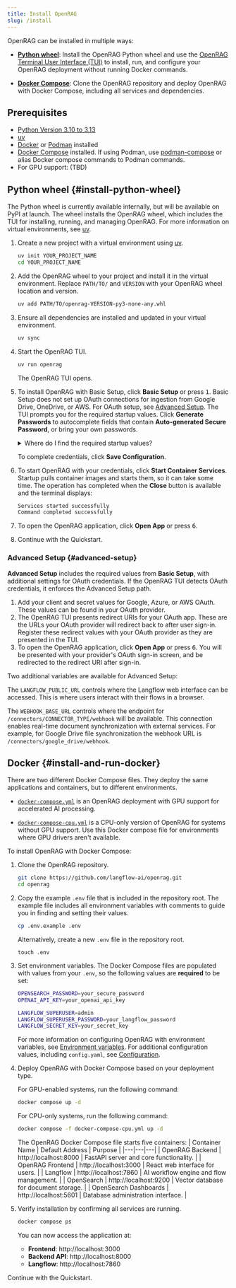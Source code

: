 ```yaml
---
title: Install OpenRAG
slug: /install
---
```



OpenRAG can be installed in multiple ways:

* [**Python wheel**](#install-python-wheel): Install the OpenRAG Python wheel and use the [OpenRAG Terminal User Interface (TUI)](/get-started/tui) to install, run, and configure your OpenRAG deployment without running Docker commands.

* [**Docker Compose**](#install-and-run-docker): Clone the OpenRAG repository and deploy OpenRAG with Docker Compose, including all services and dependencies.

## Prerequisites 

- [Python Version 3.10 to 3.13](https://www.python.org/downloads/release/python-3100/)
- [uv](https://docs.astral.sh/uv/getting-started/installation/)
- [Docker](https://docs.docker.com/get-docker/) or [Podman](https://podman.io/docs/installation) installed
- [Docker Compose](https://docs.docker.com/compose/install/) installed. If using Podman, use [podman-compose](https://docs.podman.io/en/latest/markdown/podman-compose.1.html) or alias Docker compose commands to Podman commands.
- For GPU support: (TBD)

## Python wheel {#install-python-wheel}

The Python wheel is currently available internally, but will be available on PyPI at launch.
The wheel installs the OpenRAG wheel, which includes the TUI for installing, running, and managing OpenRAG.
For more information on virtual environments, see [uv](https://docs.astral.sh/uv/pip/environments).

1. Create a new project with a virtual environment using [uv](https://docs.astral.sh/uv/pip/environments).

   ```bash
   uv init YOUR_PROJECT_NAME
   cd YOUR_PROJECT_NAME
   ```
2. Add the OpenRAG wheel to your project and install it in the virtual environment.
   Replace `PATH/TO/` and `VERSION` with your OpenRAG wheel location and version.
   ```bash
   uv add PATH/TO/openrag-VERSION-py3-none-any.whl
   ```
3. Ensure all dependencies are installed and updated in your virtual environment.
   ```bash
   uv sync
   ```

4. Start the OpenRAG TUI.
   ```bash
   uv run openrag
   ```

   The OpenRAG TUI opens.

5. To install OpenRAG with Basic Setup, click **Basic Setup** or press <kbd>1</kbd>. Basic Setup does not set up OAuth connections for ingestion from Google Drive, OneDrive, or AWS. For OAuth setup, see [Advanced Setup](#advanced-setup).
   The TUI prompts you for the required startup values.
   Click **Generate Passwords** to autocomplete fields that contain **Auto-generated Secure Password**, or bring your own passwords.
    <details closed>
    <summary>Where do I find the required startup values?</summary>
    
    | Variable | Where to Find | Description |
    |----------|---------------|-------------|
    | `OPENSEARCH_PASSWORD` | Auto-generated secure password | The password for OpenSearch database access. Must be at least 8 characters and must contain at least one uppercase letter, one lowercase letter, one digit, and one special character. |
    | `OPENAI_API_KEY` | [OpenAI Platform](https://platform.openai.com/api-keys) | API key from your OpenAI account. |
    | `LANGFLOW_SUPERUSER` | User generated | Username for Langflow admin access. For more, see [Langflow docs](https://docs.langflow.org/api-keys-and-authentication#langflow-superuser). |
    | `LANGFLOW_SUPERUSER_PASSWORD` | Auto-generated secure password | Password for Langflow admin access. For more, see the [Langflow docs](https://docs.langflow.org/api-keys-and-authentication#langflow-superuser). |
    | `LANGFLOW_SECRET_KEY` | Auto-generated secure key | Secret key for Langflow security. For more, see the [Langflow docs](https://docs.langflow.org/api-keys-and-authentication#langflow-secret-key). |
    | `LANGFLOW_AUTO_LOGIN` | Auto-generated or manual | Auto-login configuration. For more, see the [Langflow docs](https://docs.langflow.org/api-keys-and-authentication#langflow-auto-login). |
    | `LANGFLOW_NEW_USER_IS_ACTIVE` | Langflow | New user activation setting. For more, see the [Langflow docs](https://docs.langflow.org/api-keys-and-authentication#langflow-new-user-is-active). |
    | `LANGFLOW_ENABLE_SUPERUSER_CLI` | Langflow server | Superuser CLI access setting. For more, see the [Langflow docs](https://docs.langflow.org/api-keys-and-authentication#langflow-enable-superuser-cli). |
    | `DOCUMENTS_PATH` | Set your local path | Path to your document storage directory. |
    
    </details>
   
   To complete credentials, click **Save Configuration**.

6. To start OpenRAG with your credentials, click **Start Container Services**.
   Startup pulls container images and starts them, so it can take some time.
   The operation has completed when the **Close** button is available and the terminal displays:
   ```bash
   Services started successfully
   Command completed successfully
   ```

7. To open the OpenRAG application, click **Open App** or press <kbd>6</kbd>.
8. Continue with the Quickstart.

### Advanced Setup {#advanced-setup}

**Advanced Setup** includes the required values from **Basic Setup**, with additional settings for OAuth credentials.
If the OpenRAG TUI detects OAuth credentials, it enforces the Advanced Setup path.
1. Add your client and secret values for Google, Azure, or AWS OAuth.
These values can be found in your OAuth provider.
2. The OpenRAG TUI presents redirect URIs for your OAuth app.
These are the URLs your OAuth provider will redirect back to after user sign-in.
Register these redirect values with your OAuth provider as they are presented in the TUI.
3. To open the OpenRAG application, click **Open App** or press <kbd>6</kbd>.
You will be presented with your provider's OAuth sign-in screen, and be redirected to the redirect URI after sign-in.

Two additional variables are available for Advanced Setup:

The `LANGFLOW_PUBLIC_URL` controls where the Langflow web interface can be accessed. This is where users interact with their flows in a browser.

The `WEBHOOK_BASE_URL` controls where the endpoint for `/connectors/CONNECTOR_TYPE/webhook` will be available.
This connection enables real-time document synchronization with external services.
For example, for Google Drive file synchronization the webhook URL is `/connectors/google_drive/webhook`.

## Docker {#install-and-run-docker}

There are two different Docker Compose files.
They deploy the same applications and containers, but to different environments.

- [`docker-compose.yml`](https://github.com/langflow-ai/openrag/blob/main/docker-compose.yml) is an OpenRAG deployment with GPU support for accelerated AI processing.

- [`docker-compose-cpu.yml`](https://github.com/langflow-ai/openrag/blob/main/docker-compose-cpu.yml) is a CPU-only version of OpenRAG for systems without GPU support. Use this Docker compose file for environments where GPU drivers aren't available.

To install OpenRAG with Docker Compose:

1. Clone the OpenRAG repository.
   ```bash
   git clone https://github.com/langflow-ai/openrag.git
   cd openrag
   ```

2. Copy the example `.env` file that is included in the repository root.
  The example file includes all environment variables with comments to guide you in finding and setting their values.
   ```bash
   cp .env.example .env
   ```

   Alternatively, create a new `.env` file in the repository root.
   ```
   touch .env
   ```

3. Set environment variables. The Docker Compose files are populated with values from your `.env`, so the following values are **required** to be set:

   ```bash
   OPENSEARCH_PASSWORD=your_secure_password
   OPENAI_API_KEY=your_openai_api_key
   
   LANGFLOW_SUPERUSER=admin
   LANGFLOW_SUPERUSER_PASSWORD=your_langflow_password
   LANGFLOW_SECRET_KEY=your_secret_key
   ```
   For more information on configuring OpenRAG with environment variables, see [Environment variables](/configure/configuration).
   For additional configuration values, including `config.yaml`, see [Configuration](/configure/configuration).

4. Deploy OpenRAG with Docker Compose based on your deployment type.

   For GPU-enabled systems, run the following command:
   ```bash
   docker compose up -d
   ```

   For CPU-only systems, run the following command:
   ```bash
   docker compose -f docker-compose-cpu.yml up -d
   ```

   The OpenRAG Docker Compose file starts five containers:
   | Container Name | Default Address | Purpose |
   |---|---|---|
   | OpenRAG Backend | http://localhost:8000 | FastAPI server and core functionality. |
   | OpenRAG Frontend | http://localhost:3000 | React web interface for users. |
   | Langflow | http://localhost:7860 | AI workflow engine and flow management. |
   | OpenSearch | http://localhost:9200 | Vector database for document storage. |
   | OpenSearch Dashboards | http://localhost:5601 | Database administration interface. |

5. Verify installation by confirming all services are running.

   ```bash
   docker compose ps
   ```

   You can now access the application at:

   - **Frontend**: http://localhost:3000
   - **Backend API**: http://localhost:8000
   - **Langflow**: http://localhost:7860

Continue with the Quickstart.